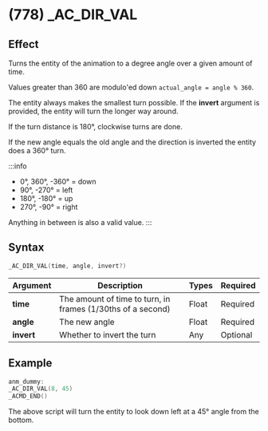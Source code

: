 # (778) _AC_DIR_VAL

## Effect

Turns the entity of the animation to a degree angle over a given amount of time.

Values greater than 360 are modulo'ed down `actual_angle = angle % 360`.

The entity always makes the smallest turn possible. If the **invert** argument is provided, the entity will turn the longer way around.

If the turn distance is 180°, clockwise turns are done.

If the new angle equals the old angle and the direction is inverted the entity does a 360° turn.

:::info
- 0°, 360°, -360° = down
- 90°, -270° = left
- 180°, -180° = up
- 270°, -90° = right

Anything in between is also a valid value.
:::

## Syntax

```c
_AC_DIR_VAL(time, angle, invert?)
```

| Argument | Description | Types | Required |
| - | - | - | - |
| **time** | The amount of time to turn, in frames (1/30ths of a second) | Float | Required |
| **angle** | The new angle | Float | Required |
| **invert** | Whether to invert the turn | Any | Optional |

## Example

```c
anm_dummy:
_AC_DIR_VAL(8, 45)
_ACMD_END()
```

The above script will turn the entity to look down left at a 45° angle from the bottom.
